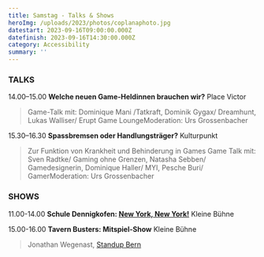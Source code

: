 ```yaml
---
title: Samstag - Talks & Shows
heroImg: /uploads/2023/photos/coplanaphoto.jpg
datestart: 2023-09-16T09:00:00.000Z
datefinish: 2023-09-16T14:30:00.000Z
category: Accessibility
summary: ''
---
```


### TALKS

14.00–15.00	**Welche neuen Game-Heldinnen brauchen wir?**   Place Victor

> Game-Talk mit: Dominique Mani /Tatkraft, Dominik Gygax/ Dreamhunt, Lukas Walliser/ Erupt Game LoungeModeration: Urs Grossenbacher

15.30–16.30	**Spassbremsen oder Handlungsträger?** 	  Kulturpunkt

> Zur Funktion von Krankheit und Behinderung in Games  Game Talk mit: Sven Radtke/ Gaming ohne Grenzen, Natasha Sebben/ Gamedesignerin, Dominique Haller/ MYI, Pesche Buri/ GamerModeration: Urs Grossenbacher

### SHOWS

11.00-14.00 	**Schule Dennigkofen: [New York, New York!](https://playbern.ch/posts/New-York-New-York)**		Kleine Bühne

15.00-16.00	 **Tavern Busters: Mitspiel-Show**	Kleine Bühne

> Jonathan Wegenast, [Standup Bern](https://standupbern.ch/)
